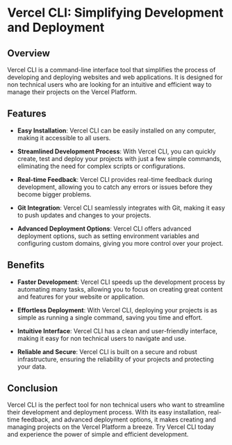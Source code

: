

# Vercel CLI: Simplifying Development and Deployment

## Overview

Vercel CLI is a command-line interface tool that simplifies the process of developing and deploying websites and web applications. It is designed for non technical users who are looking for an intuitive and efficient way to manage their projects on the Vercel Platform.

## Features

- **Easy Installation**: Vercel CLI can be easily installed on any computer, making it accessible to all users.

- **Streamlined Development Process**: With Vercel CLI, you can quickly create, test and deploy your projects with just a few simple commands, eliminating the need for complex scripts or configurations.

- **Real-time Feedback**: Vercel CLI provides real-time feedback during development, allowing you to catch any errors or issues before they become bigger problems.

- **Git Integration**: Vercel CLI seamlessly integrates with Git, making it easy to push updates and changes to your projects.

- **Advanced Deployment Options**: Vercel CLI offers advanced deployment options, such as setting environment variables and configuring custom domains, giving you more control over your project.

## Benefits

- **Faster Development**: Vercel CLI speeds up the development process by automating many tasks, allowing you to focus on creating great content and features for your website or application.

- **Effortless Deployment**: With Vercel CLI, deploying your projects is as simple as running a single command, saving you time and effort.

- **Intuitive Interface**: Vercel CLI has a clean and user-friendly interface, making it easy for non technical users to navigate and use.

- **Reliable and Secure**: Vercel CLI is built on a secure and robust infrastructure, ensuring the reliability of your projects and protecting your data.

## Conclusion

Vercel CLI is the perfect tool for non technical users who want to streamline their development and deployment process. With its easy installation, real-time feedback, and advanced deployment options, it makes creating and managing projects on the Vercel Platform a breeze. Try Vercel CLI today and experience the power of simple and efficient development.